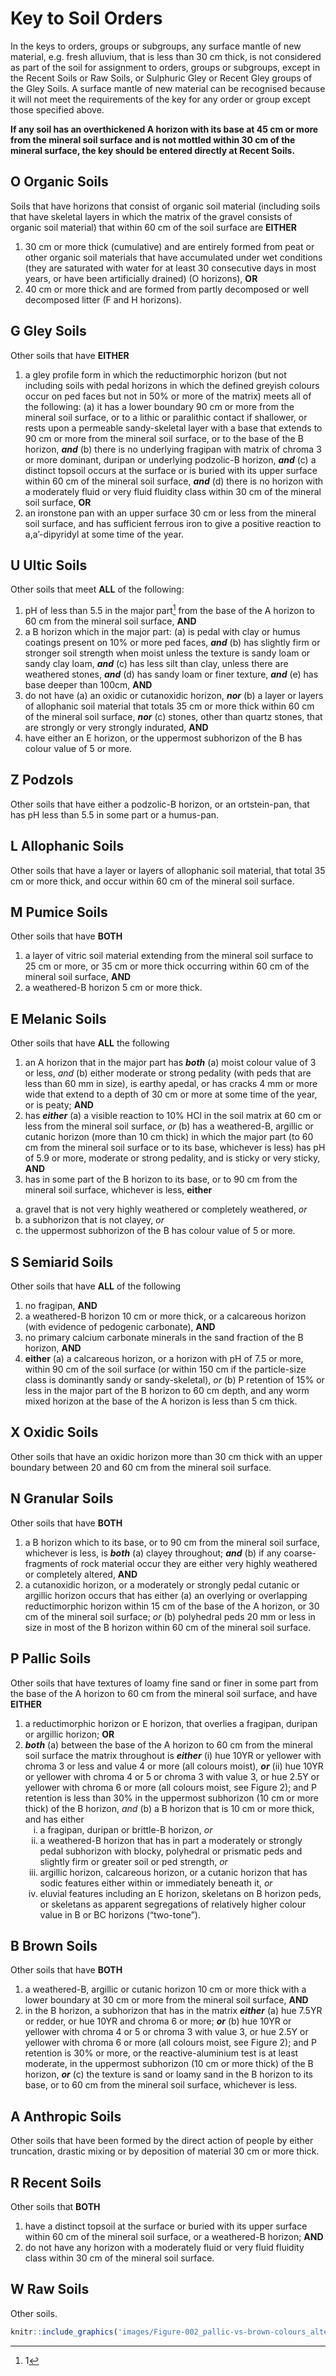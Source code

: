 # Key to Soil Orders

In the keys to orders, groups or subgroups, any surface mantle of new material, e.g. fresh alluvium, that is less than 30 cm thick, is not considered as part of the soil for assignment to orders, groups or subgroups, except in the Recent Soils or Raw Soils, or Sulphuric Gley or Recent Gley groups of the Gley Soils. A surface mantle of new material can be recognised because it will not meet the requirements of the key for any order or group except those specified above.

__If any soil has an overthickened A horizon with its base at 45 cm or more from the mineral soil surface and is not mottled within 30 cm of the mineral surface, the key should be entered directly at Recent Soils.__

## __O__  Organic Soils

Soils that have horizons that consist of organic soil material (including soils that have skeletal layers in which the matrix of the gravel consists of organic soil material) that within 60 cm of the soil surface are __EITHER__

  1.  30 cm or more thick (cumulative) and are entirely formed from peat or other organic soil materials that have accumulated under wet conditions (they are saturated with water for at least 30 consecutive days in most years, or have been artificially drained) (O horizons), __OR__
  2.  40 cm or more thick and are formed from partly decomposed or well decomposed litter (F and H horizons).

## __G__ Gley Soils

Other soils that have __EITHER__

  1.  a gley profile form in which the reductimorphic horizon (but not including soils with pedal horizons in which the defined greyish colours occur on ped faces but not in 50% or more of the matrix) meets all of the following:
    (a)  it has a lower boundary 90 cm or more from the mineral soil surface, or to a lithic or paralithic contact if shallower, or rests upon a permeable sandy-skeletal layer with a base that extends to 90 cm or more from the mineral soil surface, or to the base of the B horizon, ___and___
    (b)  there is no underlying fragipan with matrix of chroma 3 or more dominant, duripan or underlying podzolic-B horizon, ___and___
    (c)  a distinct topsoil occurs at the surface or is buried with its upper surface within 60 cm of the mineral soil surface, ___and___
    (d)  there is no horizon with a moderately fluid or very fluid fluidity class within 30 cm of the mineral soil surface, __OR__
  2.	an ironstone pan with an upper surface 30 cm or less from the mineral soil surface, and has sufficient ferrous iron to give a positive reaction to a,a'-dipyridyl at some time of the year.

## __U__ Ultic Soils

Other soils that meet __ALL__ of the following:

  1.  pH of less than 5.5 in the major part^[1] from the base of the A horizon to 60 cm from the mineral soil surface, __AND__
  2.  a B horizon which in the major part:
    (a) is pedal with clay or humus coatings present on 10% or more ped faces, ___and___
    (b)  has slightly firm or stronger soil strength when moist unless the texture is sandy loam or sandy clay loam, ___and___
    (c)  has less silt than clay, unless there are weathered stones, ___and___
    (d)  has sandy loam or finer texture, ___and___
    (e)  has base deeper than 100cm, __AND__
  3. do not have
    (a)  an oxidic or cutanoxidic horizon, ___nor___
    (b)  a layer or layers of allophanic soil material that totals 35 cm or more thick within 60 cm of the mineral soil surface, ___nor___
    (c)  stones, other than quartz stones, that are strongly or very strongly indurated, __AND__
  4.  have either an E horizon, or the uppermost subhorizon of the B has colour value of 5 or more.

## __Z__ Podzols

Other soils that have either a podzolic-B horizon, or an ortstein-pan, that has pH less than 5.5 in some part or a humus-pan.

## __L__ Allophanic Soils

Other soils that have a layer or layers of allophanic soil material, that total 35 cm or more thick, and occur within 60 cm of the mineral soil surface.

## __M__ Pumice Soils

Other soils that have	__BOTH__

  1.  a layer of vitric soil material extending from the mineral soil surface to 25 cm or more, or 35 cm or more thick occurring within 60 cm of the mineral soil surface, __AND__
  2.  a weathered-B horizon 5 cm or more thick.

## __E__ Melanic Soils

Other soils that have __ALL__ the following

  1.  an A horizon that in the major part has ___both___
    (a)  moist colour value of 3 or less, _and_
    (b)  either moderate or strong pedality (with peds that are less than 60 mm in size), is earthy apedal, or has cracks 4 mm or more wide that extend to a depth of 30 cm or more at some time of the year, or is peaty; __AND__
  2.	has	___either___
    (a)  a visible reaction to 10% HCl in the soil matrix at 60 cm or less from the mineral soil surface, _or_
    (b)  has a weathered-B, argillic or cutanic horizon (more than 10 cm thick) in which the major part (to 60 cm from the mineral soil surface or to its base, whichever is less) has pH of 5.9 or more, moderate or strong pedality, and is sticky or very sticky, __AND__
  3.  has in some part of the B horizon to its base, or to 90 cm from the mineral soil surface, whichever is less, __either__
  (a)  gravel that is not very highly weathered or completely weathered, _or_
  (b)  a subhorizon that is not clayey, _or_
  (c)  the uppermost subhorizon of the B has colour value of 5 or more.

## __S__ Semiarid Soils

Other soils that have __ALL__ of the following

  1.  no fragipan, __AND__
  2.  a weathered-B horizon 10 cm or more thick, or a calcareous horizon (with evidence of pedogenic carbonate), __AND__
  3.  no primary calcium carbonate minerals in the sand fraction of the B horizon, __AND__
  4. __either__
    (a)  a calcareous horizon, or a horizon with pH of 7.5 or more, within 90 cm of the soil surface (or within 150 cm if the particle-size class is dominantly sandy or sandy-skeletal), _or_
    (b)  P retention of 15% or less in the major part of the B horizon to 60 cm depth, and any worm mixed horizon at the base of the A horizon is less than 5 cm thick.

## __X__ Oxidic Soils 

Other soils that have an oxidic horizon more than 30 cm thick with an upper boundary between 20 and 60 cm from the mineral soil surface.

## __N__ Granular Soils

Other soils that have __BOTH__
  
  1.  a B horizon which to its base, or to 90 cm from the mineral soil surface, whichever is less, is ___both___
    (a)  clayey throughout; ___and___
    (b)  if any coarse-fragments of rock material occur they are either very highly weathered or completely altered, __AND__
  2.  a cutanoxidic horizon, or a moderately or strongly pedal cutanic or argillic horizon occurs that has either
    (a)  an overlying or overlapping reductimorphic horizon within 15 cm of the base of the A horizon, or 30 cm of the mineral soil surface; _or_
    (b)  polyhedral peds 20 mm or less in size in most of the B horizon within 60 cm of the mineral soil surface.

## __P__ Pallic Soils

Other soils that have textures of loamy fine sand or finer in some part from the base of the A horizon to 60 cm from the mineral soil surface, and have __EITHER__

  1.  a reductimorphic horizon or E horizon, that overlies a fragipan, duripan or argillic horizon; __OR__
  2. ___both___
    (a)  between the base of the A horizon to 60 cm from the mineral soil surface the matrix throughout is ___either___
    (i)  hue 10YR or yellower with chroma 3 or less and	value 4 or more (all colours moist), ___or___
    (ii)  hue 10YR or yellower with chroma 4 or 5 or chroma 3 with	value 3, or hue 2.5Y or yellower with chroma 6 or	more (all colours moist, see Figure 2); and P retention is less than 30% in the uppermost subhorizon (10 cm or	more thick) of the B horizon, _and_
    (b)  a B horizon that is 10 cm or more thick, and has either
      (i)  a fragipan, duripan or brittle-B horizon, _or_
      (ii)  a weathered-B horizon that has in part a moderately or strongly pedal subhorizon with blocky, polyhedral or prismatic peds and slightly firm or greater soil or ped strength, _or_
      (iii)  argillic horizon, calcareous horizon, or a cutanic horizon that has sodic features either within or immediately beneath it, _or_
      (iv)  eluvial features including an E horizon, skeletans on B horizon peds, or skeletans as apparent segregations of relatively higher colour value in B or BC horizons (“two-tone”).
      
## __B__ Brown Soils

Other soils that have __BOTH__

  1.  a	weathered-B, argillic or cutanic horizon 10 cm or more thick with a lower boundary at 30 cm or more from the mineral soil surface, __AND__
  2.  in the B horizon, a subhorizon that has in the matrix ___either___
    (a)  hue 7.5YR or redder, or hue 10YR and chroma 6 or more; ___or___
    (b)  hue 10YR or yellower with chroma 4 or 5 or chroma 3 with value 3, or hue 2.5Y or yellower with chroma 6 or more (all colours moist, see Figure 2); and P retention is 30% or more, or the reactive-aluminium test is at least moderate, in the uppermost subhorizon (10 cm or more thick) of the B horizon, ___or___
    (c)  the texture is sand or loamy sand in the B horizon to its base, or to 60 cm from the mineral soil surface, whichever is less.

## __A__ Anthropic Soils

Other soils that have been formed by the direct action of people by either truncation, drastic mixing or by deposition of material 30 cm or more thick.

## __R__ Recent Soils

Other soils that __BOTH__

  1.  have a distinct topsoil at the surface or buried with its upper surface within 60 cm of the mineral soil surface, or a weathered-B horizon; __AND__
  2.  do not have any horizon with a moderately fluid or very fluid fluidity class within 30 cm of the mineral soil surface.

## __W__ Raw Soils

Other soils.

```r
knitr::include_graphics('images/Figure-002_pallic-vs-brown-colours_alternate-version.png')
```

[^1]: “the major part” means that the requirement must be met over more than half the specified thickness (in this case from the base of the A horizon to 60 cm from the mineral soil surface). Analyses or estimates should be used from subhorizons that subdivide the thickness, or if the subhorizons are not recognised, then from subsamples of the relevant horizons.

